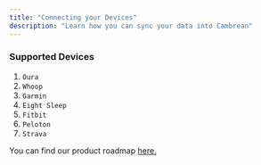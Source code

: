 ```yaml
---
title: "Connecting your Devices"
description: "Learn how you can sync your data into Cambrean"
---
```


### Supported Devices
1. `Oura`
2. `Whoop`
3. `Garmin`
4. `Eight Sleep`
5. `Fitbit`
6. `Peloton`
7. `Strava`

You can find our product roadmap <a href="https://cambrean.canny.io/"> here.</a> 


